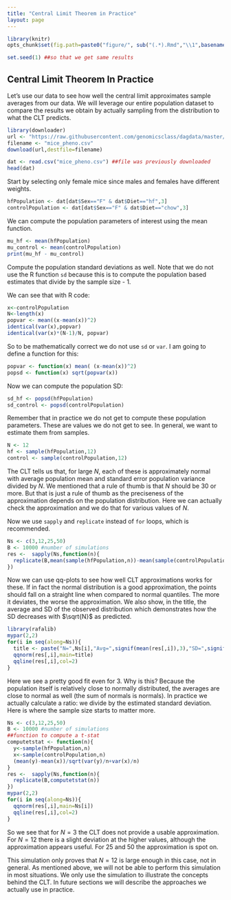 ```yaml
---
title: "Central Limit Theorem in Practice"
layout: page
---
```


```r
library(knitr)
opts_chunk$set(fig.path=paste0("figure/", sub("(.*).Rmd","\\1",basename(knitr:::knit_concord$get('infile'))), "-"))
```


```r
set.seed(1) ##so that we get same results
```

## Central Limit Theorem In Practice

Let's use our data to see how well the central limit approximates sample averages from our data. We will leverage our entire population dataset to compare the results we obtain by actually sampling from the distribution to what the CLT predicts.  

```r
library(downloader)
url <- "https://raw.githubusercontent.com/genomicsclass/dagdata/master/inst/extdata/mice_pheno.csv"
filename <- "mice_pheno.csv"
download(url,destfile=filename)
```

```r
dat <- read.csv("mice_pheno.csv") ##file was previously downloaded
head(dat)
```

Start by selecting only female mice since males and females have different weights.

```r
hfPopulation <- dat[dat$Sex=="F" & dat$Diet=="hf",3]
controlPopulation <- dat[dat$Sex=="F" & dat$Diet=="chow",3]
```

We can compute the population parameters of interest using the mean function.

```r
mu_hf <- mean(hfPopulation)
mu_control <- mean(controlPopulation)
print(mu_hf - mu_control)
```

Compute the population standard deviations as well. Note that we do not use the R function `sd` because this is to compute the population based estimates that divide by the sample size - 1. 

We can see that with R code:
```r
x<-controlPopulation
N<-length(x)
popvar <- mean((x-mean(x))^2)
identical(var(x),popvar)
identical(var(x)*(N-1)/N, popvar)
```

So to be mathematically correct we do not use `sd` or  `var`. I am going to define a function for this:
```r
popvar <- function(x) mean( (x-mean(x))^2)
popsd <- function(x) sqrt(popvar(x)) 
```

Now we can compute the population SD:

```r
sd_hf <- popsd(hfPopulation)
sd_control <- popsd(controlPopulation)
```

Remember that in practice we do not get to compute these population parameters.
These are values we do not get to see. In general, we want to estimate them from samples. 
```r
N <- 12
hf <- sample(hfPopulation,12)
control <- sample(controlPopulation,12)
```
The CLT tells us that, for large $N$, each of these is approximately normal with average population mean and standard error population variance divided by $N$. We mentioned that a rule of thumb is that $N$ should be 30 or more. But that is just a rule of thumb as the preciseness of the approximation depends on the population distribution. Here we can actually check the approximation and we do that for various values of $N$.

Now we use `sapply` and `replicate` instead of `for` loops, which is recommended.
```r
Ns <- c(3,12,25,50)
B <- 10000 #number of simulations
res <-  sapply(Ns,function(n){
  replicate(B,mean(sample(hfPopulation,n))-mean(sample(controlPopulation,n)))
})
```

Now we can use qq-plots to see how well CLT approximations works for these. If in fact the normal distribution is a good approximation, the points should fall on a straight line when compared to normal quantiles. The more it deviates, the worse the approximation. We also show, in the title, the average and SD of the observed distribution which demonstrates how the SD decreases with $\sqrt{N}$ as predicted. 

```r
library(rafalib)
mypar(2,2)
for(i in seq(along=Ns)){
  title <- paste("N=",Ns[i],"Avg=",signif(mean(res[,i]),3),"SD=",signif(popsd(res[,i]),3)) ##popsd defined above
  qqnorm(res[,i],main=title)
  qqline(res[,i],col=2)
}
```

Here we see a pretty good fit even for 3. Why is this? Because the population itself is relatively close to normally distributed, the averages are close to normal as well (the sum of normals is normals). In practice we actually calculate a ratio: we divide by the estimated standard deviation. Here is where the sample size starts to matter more.

```r
Ns <- c(3,12,25,50)
B <- 10000 #number of simulations
##function to compute a t-stat
computetstat <- function(n){
  y<-sample(hfPopulation,n)
  x<-sample(controlPopulation,n)
  (mean(y)-mean(x))/sqrt(var(y)/n+var(x)/n)
}
res <-  sapply(Ns,function(n){
  replicate(B,computetstat(n))
})
mypar(2,2)
for(i in seq(along=Ns)){
  qqnorm(res[,i],main=Ns[i])
  qqline(res[,i],col=2)
}
```

So we see that for $N=3$ the CLT does not provide a usable approximation. For $N=12$ there is a slight deviation at the higher values, although the approximation appears useful. For 25 and 50 the approximation is spot on. 

This simulation only proves that $N=12$ is large enough in this case, not in general. As mentioned above, we will not be able to perform this simulation in most situations. We only use the simulation to illustrate the concepts behind the CLT. In future sections we will describe the approaches we actually use in practice.






